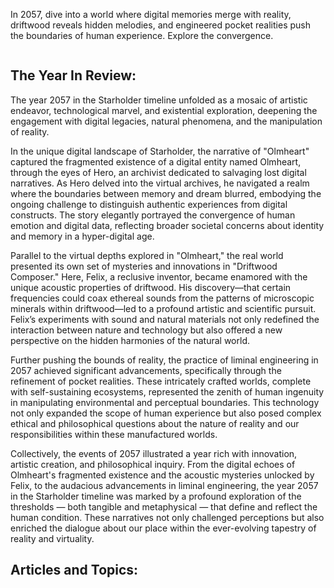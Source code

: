 In 2057, dive into a world where digital memories merge with reality, driftwood reveals hidden melodies, and engineered pocket realities push the boundaries of human experience. Explore the convergence.

<img src="https://www.blockstar.com/wp-content/uploads/2024/06/2057-olmheart.png" alt="" />

## The Year In Review:
The year 2057 in the Starholder timeline unfolded as a mosaic of artistic endeavor, technological marvel, and existential exploration, deepening the engagement with digital legacies, natural phenomena, and the manipulation of reality.

In the unique digital landscape of Starholder, the narrative of "Olmheart" captured the fragmented existence of a digital entity named Olmheart, through the eyes of Hero, an archivist dedicated to salvaging lost digital narratives. As Hero delved into the virtual archives, he navigated a realm where the boundaries between memory and dream blurred, embodying the ongoing challenge to distinguish authentic experiences from digital constructs. The story elegantly portrayed the convergence of human emotion and digital data, reflecting broader societal concerns about identity and memory in a hyper-digital age.

Parallel to the virtual depths explored in "Olmheart," the real world presented its own set of mysteries and innovations in "Driftwood Composer." Here, Felix, a reclusive inventor, became enamored with the unique acoustic properties of driftwood. His discovery—that certain frequencies could coax ethereal sounds from the patterns of microscopic minerals within driftwood—led to a profound artistic and scientific pursuit. Felix’s experiments with sound and natural materials not only redefined the interaction between nature and technology but also offered a new perspective on the hidden harmonies of the natural world.

Further pushing the bounds of reality, the practice of liminal engineering in 2057 achieved significant advancements, specifically through the refinement of pocket realities. These intricately crafted worlds, complete with self-sustaining ecosystems, represented the zenith of human ingenuity in manipulating environmental and perceptual boundaries. This technology not only expanded the scope of human experience but also posed complex ethical and philosophical questions about the nature of reality and our responsibilities within these manufactured worlds.

Collectively, the events of 2057 illustrated a year rich with innovation, artistic creation, and philosophical inquiry. From the digital echoes of Olmheart's fragmented existence and the acoustic mysteries unlocked by Felix, to the audacious advancements in liminal engineering, the year 2057 in the Starholder timeline was marked by a profound exploration of the thresholds — both tangible and metaphysical — that define and reflect the human condition. These narratives not only challenged perceptions but also enriched the dialogue about our place within the ever-evolving tapestry of reality and virtuality.

## Articles and Topics:

